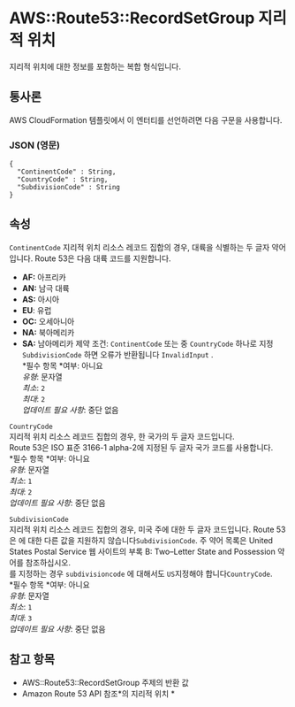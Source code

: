 # AWS::Route53::RecordSetGroup 지리적 위치

지리적 위치에 대한 정보를 포함하는 복합 형식입니다.

## 통사론

AWS CloudFormation 템플릿에서 이 엔터티를 선언하려면 다음 구문을 사용합니다.

### JSON (영문)

```
{
  "ContinentCode" : String,
  "CountryCode" : String,
  "SubdivisionCode" : String
}
```

## 속성

`ContinentCode` 지리적 위치 리소스 레코드 집합의 경우, 대륙을 식별하는 두 글자 약어입니다. Route 53은 다음 대륙 코드를 지원합니다.

- **AF:** 아프리카
- **AN:** 남극 대륙
- **AS:** 아시아
- **EU**: 유럽
- **OC:** 오세아니아
- **NA:** 북아메리카
- **SA:** 남아메리카
  제약 조건: `ContinentCode` 또는 중 `CountryCode` 하나로 지정 `SubdivisionCode` 하면 오류가 반환됩니다 `InvalidInput` .  
  *필수 항목 *여부: 아니요  
  _유형_: 문자열  
  _최소_: `2`  
  _최대_: `2`  
  _업데이트 필요 사항_: 중단 없음

`CountryCode`  
지리적 위치 리소스 레코드 집합의 경우, 한 국가의 두 글자 코드입니다.  
Route 53은 ISO 표준 3166-1 alpha-2에 지정된 두 글자 국가 코드를 사용합니다.  
*필수 항목 *여부: 아니요  
_유형_: 문자열  
_최소_: `1`  
_최대_: `2`  
_업데이트 필요 사항_: 중단 없음

`SubdivisionCode`  
지리적 위치 리소스 레코드 집합의 경우, 미국 주에 대한 두 글자 코드입니다. Route 53은 에 대한 다른 값을 지원하지 않습니다`SubdivisionCode`. 주 약어 목록은 United States Postal Service 웹 사이트의 부록 B: Two–Letter State and Possession 약어를 참조하십시오.  
를 지정하는 경우 `subdivisioncode` 에 대해서도 `US`지정해야 합니다`CountryCode`.  
*필수 항목 *여부: 아니요  
_유형_: 문자열  
_최소_: `1`  
_최대_: `3`  
_업데이트 필요 사항_: 중단 없음

## 참고 항목

- AWS::Route53::RecordSetGroup 주제의 반환 값
- Amazon Route 53 API 참조*의 지리적 위치 *
